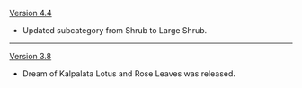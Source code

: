 {{Change History/Header}}
[[Version 4.4]]
* Updated subcategory from Shrub to Large Shrub.
----
[[Version 3.8]]
* Dream of Kalpalata Lotus and Rose Leaves was released.
